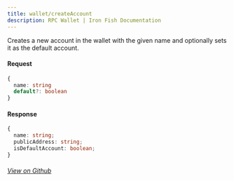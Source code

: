 ```yaml
---
title: wallet/createAccount
description: RPC Wallet | Iron Fish Documentation
---
```


Creates a new account in the wallet with the given name and optionally sets it as the default account.

#### Request

```ts
{
  name: string
  default?: boolean
}
```

#### Response

```ts
{
  name: string;
  publicAddress: string;
  isDefaultAccount: boolean;
}
```

###### [View on Github](https://github.com/iron-fish/ironfish/blob/master/ironfish/src/rpc/routes/wallet/createAccount.ts)
